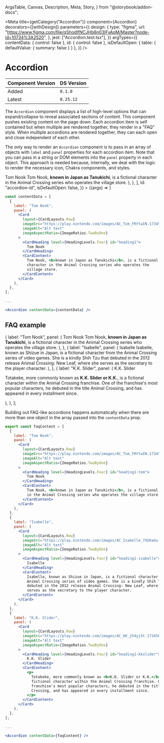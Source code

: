   ArgsTable,
  Canvas,
  Description,
  Meta,
  Story,
} from "@storybook/addon-docs";


<Meta
  title={getCategory("Accordion")}
  component={Accordion}
  decorators={[withDesign]}
  parameters={{
    design: {
      type: "figma",
      url: "https://www.figma.com/file/qShodlfNCJHb8n03IFyApM/Master?node-id=10734%3A2520",
    },
    jest: ["Accordion.test.tsx"],
  }}
  argTypes={{
    contentData: { control: false },
    id: { control: false },
    isDefaultOpen: { table: { defaultValue: { summary: false } } },
  }}
/>

# Accordion

| Component Version | DS Version |
| ----------------- | ---------- |
| Added             | `0.1.0`    |
| Latest            | `0.25.12`  |

<Description of={Accordion} />

The `Accordion` component displays a list of high-level options that can
expand/collapse to reveal associated sections of content. This component pushes
existing content on the page down. Each accordion item is self contained but
when multiple are rendered together, they render in a "FAQ" style. When multiple
accordions are rendered together, they can each open and close independent of
each other.

The only way to render an `Accordion` component is to pass in an array of objects
with `label` and `panel` properties for each accordion item. Note that you can
pass in a string or DOM elements into the `panel` property in each object. This
approach is needed because, internally, we deal with the logic to render the
necessary icon, Chakra components, and styles.

<Canvas withToolbar>
  <Story
    name="Accordion with Controls"
    args={{
      contentData: [
        {
          label: "Tom Nook",
          panel: (
            <Card
              layout={CardLayouts.Row}
              imageSrc="https://play.nintendo.com/images/AC_Tom_FRYtwIN.17345b1513ac044897cfc243542899dce541e8dc.9afde10b.png"
              imageAlt="Alt text"
              imageAspectRatio={ImageRatios.TwoByOne}
            >
              <CardHeading level={HeadingLevels.Four} id="heading1">
                Tom Nook
              </CardHeading>
              <CardContent>
                Tom Nook, <b>known in Japan as Tanukichi</b>, is a fictional
                character in the Animal Crossing series who operates the village
                store.
              </CardContent>
            </Card>
          ),
        },
      ],
      id: "accordion-id",
      isDefaultOpen: false,
    }}
  >
    {(args) => <Accordion {...args} />}
  </Story>
</Canvas>

```jsx
const contentData = [
  {
    label: "Tom Nook",
    panel: (
      <Card
        layout={CardLayouts.Row}
        imageSrc="https://play.nintendo.com/images/AC_Tom_FRYtwIN.17345b1513ac044897cfc243542899dce541e8dc.9afde10b.png"
        imageAlt="Alt text"
        imageAspectRatio={ImageRatios.TwoByOne}
      >
        <CardHeading level={HeadingLevels.Four} id="heading1">
          Tom Nook
        </CardHeading>
        <CardContent>
          Tom Nook, <b>known in Japan as Tanukichi</b>, is a fictional
          character in the Animal Crossing series who operates the
          village store.
        </CardContent>
      </Card>
    ),
  },
];

...

<Accordion contentData={contentData} />
```

<ArgsTable story="Accordion with Controls" />

## FAQ example

  {
    label: "Tom Nook",
    panel: (
      <Card
        layout={CardLayouts.Row}
        imageSrc="https://play.nintendo.com/images/AC_Tom_FRYtwIN.17345b1513ac044897cfc243542899dce541e8dc.9afde10b.png"
        imageAlt="Alt text"
        imageAspectRatio={ImageRatios.TwoByOne}
      >
        <CardHeading level={HeadingLevels.Four} id="heading1-tom">
          Tom Nook
        </CardHeading>
        <CardContent>
          Tom Nook, <b>known in Japan as Tanukichi</b>, is a fictional character
          in the Animal Crossing series who operates the village store.
        </CardContent>
      </Card>
    ),
  },
  {
    label: "Isabelle",
    panel: (
      <Card
        layout={CardLayouts.Row}
        imageSrc="https://play.nintendo.com/images/AC_Isabelle_7XU6aGu.17345b1513ac044897cfc243542899dce541e8dc.9afde10b.png"
        imageAlt="Alt text"
        imageAspectRatio={ImageRatios.TwoByOne}
      >
        <CardHeading level={HeadingLevels.Four} id="heading1-isabelle">
          Isabelle
        </CardHeading>
        <CardContent>
          Isabelle, known as Shizue in Japan, is a fictional character from the
          Animal Crossing series of video games. She is a kindly Shih Tzu that
          debuted in the 2012 release Animal Crossing: New Leaf, where she
          serves as the secretary to the player character.
        </CardContent>
      </Card>
    ),
  },
  {
    label: "K.K. Slider",
    panel: (
      <Card
        layout={CardLayouts.Row}
        imageSrc="https://play.nintendo.com/images/AC_KK_jh4yj5t.17345b1513ac044897cfc243542899dce541e8dc.9afde10b.png"
        imageAlt="Alt text"
        imageAspectRatio={ImageRatios.TwoByOne}
      >
        <CardHeading level={HeadingLevels.Four} id="heading1-kkslider">
          K.K. Slider
        </CardHeading>
        <CardContent>
          <p>
            Totakeke, more commonly known as <b>K.K. Slider or K.K.</b>, is a
            fictional character within the Animal Crossing franchise. One of the
            franchise's most popular characters, he debuted in the title Animal
            Crossing, and has appeared in every installment since.
          </p>
        </CardContent>
      </Card>
    ),
  },
];

Building out FAQ-like accordions happens automatically when there are more than
one object in the array passed into the `contentData` prop.

<Canvas withToolbar>
  <Story name="FAQ">
    <Accordion contentData={faqContent} />
  </Story>
</Canvas>

```jsx
export const faqContent = [
  {
    label: "Tom Nook",
    panel: (
      <Card
        layout={CardLayouts.Row}
        imageSrc="https://play.nintendo.com/images/AC_Tom_FRYtwIN.17345b1513ac044897cfc243542899dce541e8dc.9afde10b.png"
        imageAlt="Alt text"
        imageAspectRatio={ImageRatios.TwoByOne}
      >
        <CardHeading level={HeadingLevels.Four} id="heading1-tom">
          Tom Nook
        </CardHeading>
        <CardContent>
          Tom Nook, <b>known in Japan as Tanukichi</b>, is a fictional character
          in the Animal Crossing series who operates the village store.
        </CardContent>
      </Card>
    ),
  },
  {
    label: "Isabelle",
    panel: (
      <Card
        layout={CardLayouts.Row}
        imageSrc="https://play.nintendo.com/images/AC_Isabelle_7XU6aGu.17345b1513ac044897cfc243542899dce541e8dc.9afde10b.png"
        imageAlt="Alt text"
        imageAspectRatio={ImageRatios.TwoByOne}
      >
        <CardHeading level={HeadingLevels.Four} id="heading1-isabelle">
          Isabelle
        </CardHeading>
        <CardContent>
          Isabelle, known as Shizue in Japan, is a fictional character from the
          Animal Crossing series of video games. She is a kindly Shih Tzu that
          debuted in the 2012 release Animal Crossing: New Leaf, where she
          serves as the secretary to the player character.
        </CardContent>
      </Card>
    ),
  },
  {
    label: "K.K. Slider",
    panel: (
      <Card
        layout={CardLayouts.Row}
        imageSrc="https://play.nintendo.com/images/AC_KK_jh4yj5t.17345b1513ac044897cfc243542899dce541e8dc.9afde10b.png"
        imageAlt="Alt text"
        imageAspectRatio={ImageRatios.TwoByOne}
      >
        <CardHeading level={HeadingLevels.Four} id="heading1-kkslider">
          K.K. Slider
        </CardHeading>
        <CardContent>
          <p>
            Totakeke, more commonly known as <b>K.K. Slider or K.K.</b>, is a
            fictional character within the Animal Crossing franchise. One of the
            franchise's most popular characters, he debuted in the title Animal
            Crossing, and has appeared in every installment since.
          </p>
        </CardContent>
      </Card>
    ),
  },
];

...

<Accordion contentData={faqContent} />
```
